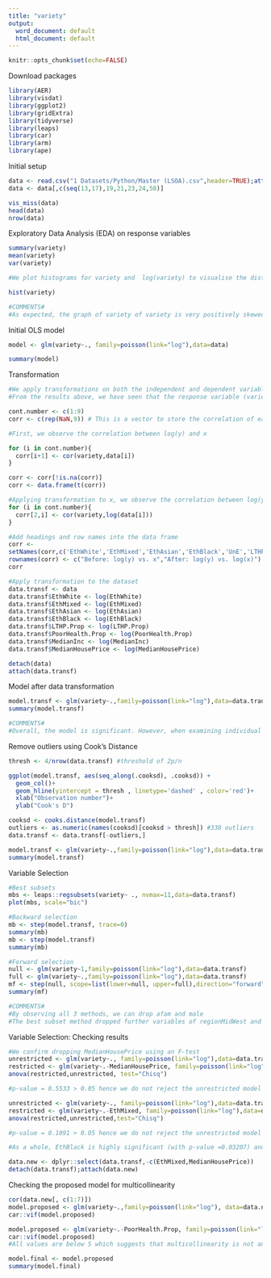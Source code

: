 ---
title: "variety"
output:
  word_document: default
  html_document: default
---

```{r setup, include=FALSE}
knitr::opts_chunk$set(echo=FALSE)
```

Download packages

```{r}
library(AER)
library(visdat)
library(ggplot2)
library(gridExtra)
library(tidyverse)
library(leaps)
library(car)
library(arm)
library(ape)

```

Initial setup

```{r}
data <- read.csv("1 Datasets/Python/Master (LSOA).csv",header=TRUE);attach(data)
data <- data[,c(seq(13,17),19,21,23,24,50)]

vis_miss(data)
head(data)
nrow(data)

```

Exploratory Data Analysis (EDA) on response variables

```{r}
summary(variety)
mean(variety)
var(variety)

#We plot histograms for variety and  log(variety) to visualise the distribution

hist(variety)

#COMMENTS#
#As expected, the graph of variety of variety is very positively skewed and the graph of log(variety) is more normally distributed. We will further explore this transformation at a later stage.

```


Initial OLS model

```{r}
model <- glm(variety~., family=poisson(link="log"),data=data)

summary(model)

```

Transformation

```{r}
#We apply transformations on both the independent and dependent variables and selected the results that provide the greatest correlation with the response variable
#From the results above, we have seen that the response variable (variety) has to be transformed for the data to be normally distributed. 

cont.number <- c(1:9)
corr <- c(rep(NaN,9)) # This is a vector to store the correlation of each variable with variety 

#First, we observe the correlation between log(y) and x

for (i in cont.number){
  corr[i+1] <- cor(variety,data[i])
}

corr <- corr[!is.na(corr)]
corr <- data.frame(t(corr))

#Applying transformation to x, we observe the correlation between log(y) and log(x)
for (i in cont.number){
  corr[2,i] <- cor(variety,log(data[i]))
}

#Add headings and row names into the data frame
corr <-
setNames(corr,c('EthWhite','EthMixed','EthAsian','EthBlack','UnE','LTHP.Prop','PoorHealth.Prop','MedianInc','MedianHousePrice'))
rownames(corr) <- c("Before: log(y) vs. x","After: log(y) vs. log(x)")
corr

#Apply transformation to the dataset
data.transf <- data 
data.transf$EthWhite <- log(EthWhite)
data.transf$EthMixed <- log(EthMixed)
data.transf$EthAsian <- log(EthAsian)
data.transf$EthBlack <- log(EthBlack)
data.transf$LTHP.Prop <- log(LTHP.Prop)
data.transf$PoorHealth.Prop <- log(PoorHealth.Prop)
data.transf$MedianInc <- log(MedianInc)
data.transf$MedianHousePrice <- log(MedianHousePrice)

detach(data)
attach(data.transf)

```

Model after data transformation

```{r}
model.transf <- glm(variety~.,family=poisson(link="log"),data=data.transf)
summary(model.transf)

#COMMENTS#
#Overall, the model is significant. However, when examining individual p-values, there are a few insignificant coefficients. Hence we have to perform variable selection to keep the essential variables. Before that, we will first remove the outliers using Cook's Distance.

```

Remove outliers using Cook's Distance

```{r}
thresh <- 4/nrow(data.transf) #threshold of 2p/n 

ggplot(model.transf, aes(seq_along(.cooksd), .cooksd)) +
  geom_col()+
  geom_hline(yintercept = thresh , linetype='dashed' , color='red')+
  xlab("Observation number")+
  ylab("Cook's D")

cooksd <- cooks.distance(model.transf)
outliers <- as.numeric(names(cooksd)[cooksd > thresh]) #338 outliers
data.transf <- data.transf[-outliers,]

model.transf <- glm(variety~.,family=poisson(link="log"),data=data.transf)
summary(model.transf)

```

Variable Selection

```{r}
#Best subsets
mbs <- leaps::regsubsets(variety~ ., nvmax=11,data=data.transf)
plot(mbs, scale="bic")

#Backward selection
mb <- step(model.transf, trace=0)
summary(mb)
mb <- step(model.transf)
summary(mb)

#Forward selection
null <- glm(variety~1,family=poisson(link="log"),data=data.transf)
full <- glm(variety~.,family=poisson(link="log"),data=data.transf)
mf <- step(null, scope=list(lower=null, upper=full),direction="forward", trace=0)
summary(mf)

#COMMENTS#
#By observing all 3 methods, we can drop afam and male
#The best subset method dropped further variables of regionMidWest and regionSouth and hence will carry out a partial F-test to investigate

```

Variable Selection: Checking results

```{r}
#We confirm dropping MedianHousePrice using an F-test
unrestricted <- glm(variety~., family=poisson(link="log"),data=data.transf)
restricted <- glm(variety~.-MedianHousePrice, family=poisson(link="log"),data=data.transf)
anova(restricted,unrestricted, test="Chisq")

#p-value = 0.5533 > 0.05 hence we do not reject the unrestricted model at 5% significance level 

unrestricted <- glm(variety~., family=poisson(link="log"),data=data.transf)
restricted <- glm(variety~.-EthMixed, family=poisson(link="log"),data=data.transf)
anova(restricted,unrestricted,test="Chisq")

#p-value = 0.1091 > 0.05 hence we do not reject the unrestricted model at 5% significance level 

#As a whole, EthBlack is highly significant (with p-value =0.03207) and hence should be retained in the model

data.new <- dplyr::select(data.transf,-c(EthMixed,MedianHousePrice))
detach(data.transf);attach(data.new)

```

Checking the proposed model for multicollinearity

```{r}
cor(data.new[, c(1:7)])
model.proposed <- glm(variety~.,family=poisson(link="log"), data=data.new)
car::vif(model.proposed)

model.proposed <- glm(variety~.-PoorHealth.Prop, family=poisson(link="log"), data=data.new)
car::vif(model.proposed)
#All values are below 5 which suggests that multicollinearity is not an issue

model.final <- model.proposed
summary(model.final)

```
